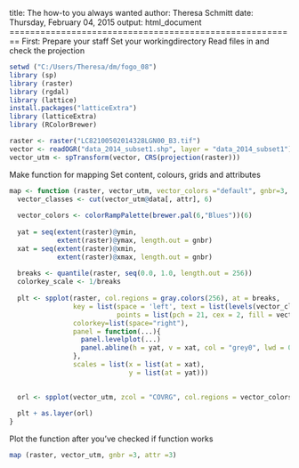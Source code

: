 title: The how-to you always wanted
author: Theresa Schmitt
date: Thursday, February 04, 2015
output: html_document
========================================================
First: Prepare your staff
Set your workingdirectory
Read files in and check the projection

```r
setwd ("C:/Users/Theresa/dm/fogo_08")
library (sp)
library (raster)
library (rgdal)
library (lattice)
install.packages("latticeExtra")
library (latticeExtra)
library (RColorBrewer)

raster <- raster("LC82100502014328LGN00_B3.tif")
vector <- readOGR("data_2014_subset1.shp", layer = "data_2014_subset1")
vector_utm <- spTransform(vector, CRS(projection(raster)))
```

Make function for mapping
Set content, colours, grids and attributes

```r
map <- function (raster, vector_utm, vector_colors ="default", gnbr=3, attr=3) {
  vector_classes <- cut(vector_utm@data[, attr], 6)
  
  vector_colors <- colorRampPalette(brewer.pal(6,"Blues"))(6)
  
  yat = seq(extent(raster)@ymin, 
            extent(raster)@ymax, length.out = gnbr)
  xat = seq(extent(raster)@xmin, 
            extent(raster)@xmax, length.out = gnbr)
  
  breaks <- quantile(raster, seq(0.0, 1.0, length.out = 256))
  colorkey_scale <- 1/breaks  
  
  plt <- spplot(raster, col.regions = gray.colors(256), at = breaks,
                key = list(space = 'left', text = list(levels(vector_classes)), 
                           points = list(pch = 21, cex = 2, fill = vector_colors)),
                colorkey=list(space="right"),
                panel = function(...){
                  panel.levelplot(...)
                  panel.abline(h = yat, v = xat, col = "grey0", lwd = 0.8, lty = 3) 
                },
                scales = list(x = list(at = xat),
                              y = list(at = yat)))

  
  orl <- spplot(vector_utm, zcol = "COVRG", col.regions = vector_colors)
  
  plt + as.layer(orl)
}
```

Plot the function after you've checked if function works

```r
map (raster, vector_utm, gnbr =3, attr =3)

```
